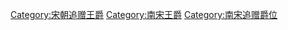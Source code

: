 [[Category:宋朝追赠王爵|Category:宋朝追赠王爵]]
[[Category:南宋王爵|Category:南宋王爵]]
[[Category:南宋追赠爵位|Category:南宋追赠爵位]]